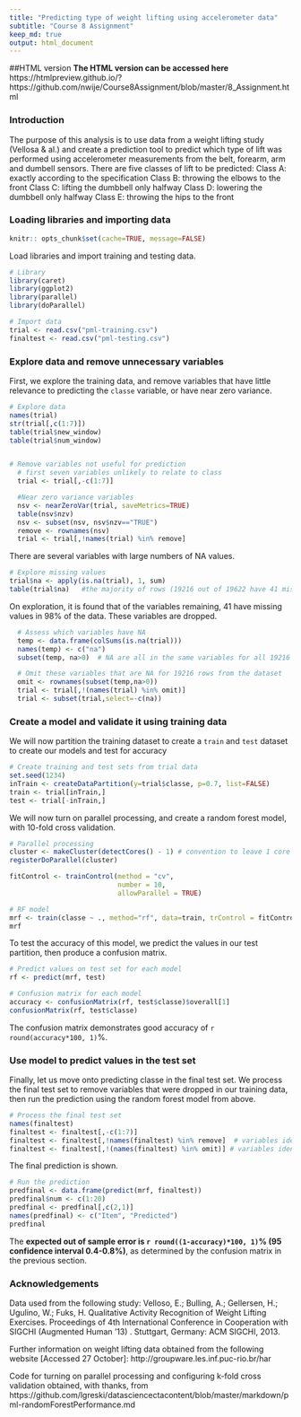 ```yaml
---
title: "Predicting type of weight lifting using accelerometer data"
subtitle: "Course 8 Assignment"
keep_md: true
output: html_document
---
```

##HTML version
**The HTML version can be accessed here**
https://htmlpreview.github.io/?https://github.com/nwije/Course8Assignment/blob/master/8_Assignment.html


### Introduction
The purpose of this analysis is to use data from a weight lifting study (Vellosa & al.) and create a prediction tool to predict which type of lift was performed using accelerometer measurements from the belt, forearm, arm and dumbell sensors. There are five classes of lift to be predicted: Class A: exactly according to the specification 
Class B: throwing the elbows to the front 
Class C: lifting the dumbbell only halfway
Class D: lowering the dumbbell only halfway 
Class E: throwing the hips to the front


### Loading libraries and importing data
```r
knitr:: opts_chunk$set(cache=TRUE, message=FALSE)
```

Load libraries and import training and testing data.
```r

# Library
library(caret)
library(ggplot2)
library(parallel)
library(doParallel)

# Import data
trial <- read.csv("pml-training.csv")
finaltest <- read.csv("pml-testing.csv")
```


### Explore data and remove unnecessary variables
First, we explore the training data, and remove variables that have little relevance to predicting the `classe` variable, or have near zero variance.
```r
# Explore data
names(trial)
str(trial[,c(1:7)])
table(trial$new_window)
table(trial$num_window)


# Remove variables not useful for prediction
  # first seven variables unlikely to relate to class
  trial <- trial[,-c(1:7)]    

  #Near zero variance variables
  nsv <- nearZeroVar(trial, saveMetrics=TRUE)
  table(nsv$nzv)
  nsv <- subset(nsv, nsv$nzv=="TRUE")
  remove <- rownames(nsv)
  trial <- trial[,!names(trial) %in% remove]
```


There are several variables with large numbers of NA values. 

```r

# Explore missing values
trial$na <- apply(is.na(trial), 1, sum)
table(trial$na)   #the majority of rows (19216 out of 19622 have 41 missing values)
```

On exploration, it is found that of the variables remaining, 41 have missing values in 98% of the data. These variables are dropped.
```r
  # Assess which variables have NA
  temp <- data.frame(colSums(is.na(trial)))
  names(temp) <- c("na")
  subset(temp, na>0)  # NA are all in the same variables for all 19216 rows.

  # Omit these variables that are NA for 19216 rows from the dataset
  omit <- rownames(subset(temp,na>0))
  trial <- trial[,!(names(trial) %in% omit)]
  trial <- subset(trial,select=-c(na))
```


### Create a model and validate it using training data
We will now partition the training dataset to create a `train` and `test` dataset to create our models and test for accuracy

```r
# Create training and test sets from trial data
set.seed(1234)
inTrain <- createDataPartition(y=trial$classe, p=0.7, list=FALSE)
train <- trial[inTrain,]
test <- trial[-inTrain,]
```

We will now turn on parallel processing, and create a random forest model, with 10-fold cross validation.

```r

# Parallel processing
cluster <- makeCluster(detectCores() - 1) # convention to leave 1 core for OS
registerDoParallel(cluster)

fitControl <- trainControl(method = "cv",
                           number = 10,
                           allowParallel = TRUE)

# RF model
mrf <- train(classe ~ ., method="rf", data=train, trControl = fitControl)
mrf
```

To test the accuracy of this model, we predict the values in our test partition, then produce a confusion matrix.
```r
# Predict values on test set for each model
rf <- predict(mrf, test)

# Confusion matrix for each model
accuracy <- confusionMatrix(rf, test$classe)$overall[1]
confusionMatrix(rf, test$classe)
```

The confusion matrix demonstrates good accuracy of `r round(accuracy*100, 1)`%. 

### Use model to predict values in the test set
Finally, let us move onto predicting classe in the final test set.
We process the final test set to remove variables that were dropped in our training data, then run the prediction using the random forest model from above.

```r
# Process the final test set
names(finaltest)
finaltest <- finaltest[,-c(1:7)]
finaltest <- finaltest[,!names(finaltest) %in% remove]  # variables identified in training with near 0 variance
finaltest <- finaltest[,!(names(finaltest) %in% omit)] # variables identified in training with many NA values
```


The final prediction is shown.
```r
# Run the prediction
predfinal <- data.frame(predict(mrf, finaltest))
predfinal$num <- c(1:20)
predfinal <- predfinal[,c(2,1)]
names(predfinal) <- c("Item", "Predicted")
predfinal
```

The **expected out of sample error is `r round((1-accuracy)*100, 1)`% (95 confidence interval 0.4-0.8%)**, as determined by the confusion matrix in the previous section.


### Acknowledgements
Data used from the following study:
Velloso, E.; Bulling, A.; Gellersen, H.; Ugulino, W.; Fuks, H. Qualitative Activity Recognition of Weight Lifting Exercises. Proceedings of 4th International Conference in Cooperation with SIGCHI (Augmented Human '13) . Stuttgart, Germany: ACM SIGCHI, 2013.

Further information on weight lifting data obtained from the following website [Accessed 27 October]: http://groupware.les.inf.puc-rio.br/har

Code for turning on parallel processing and configuring k-fold cross validation obtained, with thanks, from https://github.com/lgreski/datasciencectacontent/blob/master/markdown/pml-randomForestPerformance.md

